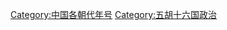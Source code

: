 {{Catnav|頁面分類|历史|年号|中国年号}}
{{Catnav|頁面分類|历史|各國歷史|中国历史|中国年号}}
{{Catnav|頁面分類|...|中国朝代|魏晉南北朝|五胡十六国}}

[[Category:中国各朝代年号|Category:中国各朝代年号]]
[[Category:五胡十六国政治|Category:五胡十六国政治]]